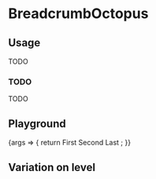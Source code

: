 
<Meta
  title="Components/BreadcrumbOctopus"
  component={BreadcrumbOctopus}
/>

# BreadcrumbOctopus

## Usage

TODO

### TODO

TODO

## Playground

<Canvas>
  <Story name="Standard">
    {args => {
      return <BreadcrumbOctopus color={args.color}>
        <Item>First</Item>
        <Item>Second</Item>
        <Item>Last</Item>
      </BreadcrumbOctopus>;
    }}
  </Story>
</Canvas>

<ArgsTable story="Standard" />

## Variation on level
